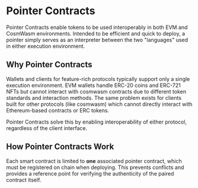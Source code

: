 
# Pointer Contracts

Pointer Contracts enable tokens to be used interoperably in both EVM and CosmWasm environments.
Intended to be efficient and quick to deploy, a pointer simply serves as an interpreter between the two "languages" used in either execution environment.

## Why Pointer Contracts

<ImageWithCaption img={PointerContractsWithout} alt='Without Pointer Contracts' caption='A world without pointer contracts' />

Wallets and clients for feature-rich protocols typically support only a single execution environment.
EVM wallets handle ERC-20 coins and ERC-721 NFTs but cannot interact with cosmwasm contracts due to different token standards and interaction methods.
The same problem exists for clients built for other protocols (like cosmwasm) which cannot directly interact with Ethereum-based contracts or ERC tokens.

Pointer Contracts solve this by enabling interoperability of either protocol, regardless of the client interface.

<ImageWithCaption
	img={PointerContractsSimplified}
	alt='With Pointer Contracts'
	caption='With pointer contracts, all tokens can be accessed by wallets of either environment'
/>

## How Pointer Contracts Work

<ImageWithCaption img={HowItWorks} alt='How Pointer Contracts Work' caption='Pointer contracts enable seamless interoperability' />

Each smart contract is limited to **one** associated pointer contract, which must be registered on chain when deploying.
This prevents conflicts and provides a reference point for verifying the authenticity of the paired contract itself.
